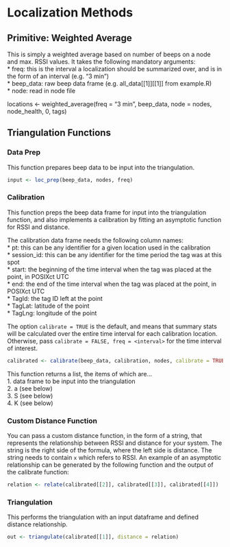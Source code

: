 # Localization Methods  

## Primitive: Weighted Average  

This is simply a weighted average based on number of beeps on a node and max. RSSI values. It takes the following mandatory arguments:  
* freq: this is the interval a localization should be summarized over, and is in the form of an interval (e.g. "3 min")  
* beep_data: raw beep data frame (e.g. all_data[[1]][[1]] from example.R)  
* node: read in node file  

locations <- weighted_average(freq = "3 min", beep_data, node = nodes, node_health, 0, tags)  

## Triangulation Functions  

### Data Prep  

This function prepares beep data to be input into the triangulation.    

```r
input <- loc_prep(beep_data, nodes, freq)  
```
### Calibration  

This function preps the beep data frame for input into the triangulation function, and also implements a calibration by fitting an asymptotic function for RSSI and distance. 

The calibration data frame needs the following column names:  
* pt: this can be any identifier for a given location used in the calibration  
* session_id: this can be any identifier for the time period the tag was at this spot  
* start: the beginning of the time interval when the tag was placed at the point, in POSIXct UTC  
* end: the end of the time interval when the tag was placed at the point, in POSIXct UTC  
* TagId: the tag ID left at the point  
* TagLat: latitude of the point  
* TagLng: longitude of the point  

The option `calibrate = TRUE` is the default, and means that summary stats will be calculated over the entire time interval for each calibration location. Otherwise, pass `calibrate = FALSE, freq = <interval>` for the time interval of interest.
```r
calibrated <- calibrate(beep_data, calibration, nodes, calibrate = TRUE)
```
This function returns a list, the items of which are...  
1. data frame to be input into the triangulation  
2. a (see below)  
3. S (see below)  
4. K (see below)  

### Custom Distance Function  

You can pass a custom distance function, in the form of a string, that represents the relationship between RSSI and distance for your system. The string is the right side of the formula, where the left side is distance. The string needs to contain `x` which refers to RSSI. An example of an asymptotic relationship can be generated by the following function and the output of the calibrate function:
```r
relation <- relate(calibrated[[2]], calibrated[[3]], calibrated[[4]])
```
### Triangulation

This performs the triangulation with an input dataframe and defined distance relationship.  
```r
out <- triangulate(calibrated[[1]], distance = relation)
```
